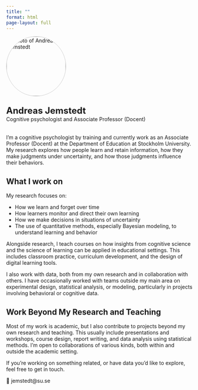 ```yaml
---
title: ""
format: html
page-layout: full
---
```


::: {=html}
<div style="display: flex; align-items: center; gap: 1.5rem; margin-bottom: 2rem; flex-wrap: wrap;">
  <img src="images/profil.jpg" alt="Photo of Andreas Jemstedt" style="width: 160px; border-radius: 50%; border: 1px solid #ccc;">
  <div><strong style="font-size: 1.5rem;">Andreas Jemstedt</strong><br>
  Cognitive psychologist and Associate Professor (Docent)<br></div>
</div>
:::

I’m a cognitive psychologist by training and currently work as an Associate Professor (Docent) at the Department of Education at Stockholm University. My research explores how people learn and retain information, how they make judgments under uncertainty, and how those judgments influence their behaviors.

## What I work on

My research focuses on:

-   How we learn and forget over time\
-   How learners monitor and direct their own learning\
-   How we make decisions in situations of uncertainty\
-   The use of quantitative methods, especially Bayesian modeling, to understand learning and behavior

Alongside research, I teach courses on how insights from cognitive science and the science of learning can be applied in educational settings. This includes classroom practice, curriculum development, and the design of digital learning tools.

I also work with data, both from my own research and in collaboration with others. I have occasionally worked with teams outside my main area on experimental design, statistical analysis, or modeling, particularly in projects involving behavioral or cognitive data.

## Work Beyond My Research and Teaching

Most of my work is academic, but I also contribute to projects beyond my own research and teaching. This usually include presentations and workshops, course design, report writing, and data analysis using statistical methods. I'm open to collaborations of various kinds, both within and outside the academic setting.

If you're working on something related, or have data you'd like to explore, feel free to get in touch.

📩 jemstedt\@su.se
